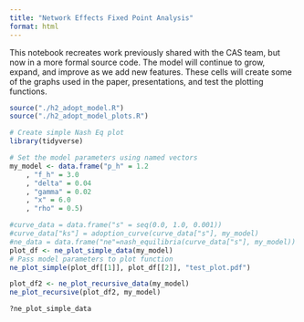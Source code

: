 ```yaml
---
title: "Network Effects Fixed Point Analysis"
format: html
---
```

This notebook recreates work previously shared with the CAS team, but now in a more formal source code.
The model will continue to grow, expand, and improve as we add new features.
These cells will create some of the graphs used in the paper, presentations, and test the plotting functions.
```r
source("./h2_adopt_model.R")
source("./h2_adopt_model_plots.R")
```


```r
# Create simple Nash Eq plot 
library(tidyverse)

# Set the model parameters using named vectors
my_model <- data.frame("p_h" = 1.2
    , "f_h" = 3.0
    , "delta" = 0.04
    , "gamma" = 0.02
    , "x" = 6.0
    , "rho" = 0.5)

#curve_data = data.frame("s" = seq(0.0, 1.0, 0.001))
#curve_data["ks"] = adoption_curve(curve_data["s"], my_model)
#ne_data = data.frame("ne"=nash_equilibria(curve_data["s"], my_model))
plot_df <- ne_plot_simple_data(my_model)
# Pass model parameters to plot function
ne_plot_simple(plot_df[[1]], plot_df[[2]], "test_plot.pdf")
```


```r
plot_df2 <- ne_plot_recursive_data(my_model)
ne_plot_recursive(plot_df2, my_model)
```


```r
?ne_plot_simple_data
```